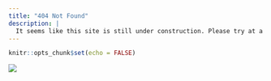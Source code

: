```yaml
---
title: "404 Not Found"
description: |
  It seems like this site is still under construction. Please try at a different time...
---
```


```r
knitr::opts_chunk$set(echo = FALSE)


```

![](pictures/Under construction_.gif)

